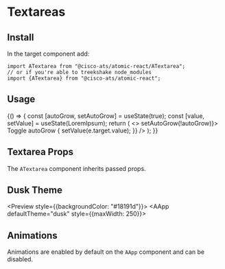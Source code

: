 

<Meta title="Components/Textareas" component={ATextarea} />

# Textareas

## Install

In the target component add:

```
import ATextarea from "@cisco-ats/atomic-react/ATextarea";
// or if you're able to treekshake node_modules
import {ATextarea} from "@cisco-ats/atomic-react";
```

## Usage

<Preview>
  <Story name="usage-1">
    <AApp style={{maxWidth: 250}}>
      <div className="mb-4">
        <YourComponent>
          {() => {
            const [autoGrow, setAutoGrow] = useState(true);
            const [value, setValue] = useState(LoremIpsum);
            return (
              <>
                <ACheckbox
                  checked={autoGrow}
                  onClick={() => setAutoGrow(!autoGrow)}>
                  Toggle autoGrow
                </ACheckbox>
                <ATextarea
                  label="Label"
                  placeholder="Normal with autoGrow"
                  autoGrow={autoGrow}
                  disableGrammarly
                  value={value}
                  onChange={(e) => {
                    setValue(e.target.value);
                  }}
                />
              </>
            );
          }}
        </YourComponent>
      </div>
      <div className="mb-4">
        <ATextarea label="Label" placeholder="Disabled" disabled />
      </div>
      <div className="mb-4">
        <ATextarea label="Label" placeholder="Read Only State" readOnly />
      </div>
      <div className="mb-4">
        <ATextarea
          label="Label"
          validationState="warning"
          placeholder="Warning State"
        />
      </div>
      <div className="mb-4">
        <ATextarea
          label="Label"
          validationState="danger"
          placeholder="Error State"
        />
      </div>
    </AApp>
  </Story>
</Preview>

## Textarea Props

The `ATextarea` component inherits passed props.

<Props of={ATextarea} />

## Dusk Theme

<Preview style={{backgroundColor: "#18191d"}}>
  <Story name="dusk-1">
    <AApp defaultTheme="dusk" style={{maxWidth: 250}}>
      <div className="mb-4">
        <ATextarea label="Label" placeholder="Normal" />
      </div>
      <div className="mb-4">
        <ATextarea label="Label" placeholder="Disabled" disabled />
      </div>
      <div className="mb-4">
        <ATextarea label="Label" placeholder="Read Only State" readOnly />
      </div>
      <div className="mb-4">
        <ATextarea
          label="Label"
          validationState="warning"
          placeholder="Warning State"
        />
      </div>
      <div className="mb-4">
        <ATextarea
          label="Label"
          validationState="danger"
          placeholder="Error State"
        />
      </div>
    </AApp>
  </Story>
</Preview>

## Animations

Animations are enabled by default on the `AApp` component and can be disabled.

<Preview>
  <Story name="animations-1">
    <AApp style={{marginRight: 20}}>
      <ATextarea label="Label" placeholder="Animated" />
    </AApp>
  </Story>
  <Story name="animations-2">
    <AApp animations={false}>
      <ATextarea label="Label" placeholder="Not Animated" />
    </AApp>
  </Story>
</Preview>
